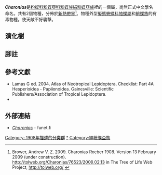 {{NoteTA|G1=Butterfly}}
{{Italic title}}
{{Automatic Taxobox
| taxon = Charonias
| authority = Röber, [1908]
| image = Charoniaseurytele.jpg
| image_caption = [[紅豔彩粉蝶|紅豔彩粉蝶]]<br />''Charonias eurytele''
| type_species = [[紅豔彩粉蝶|紅豔彩粉蝶]]<br />''Euterpe eurytele''
| type_species_authority = Röber, [1909]
| subdivision_ranks = 物種
| subdivision = 
* [[紅豔彩粉蝶|紅豔彩粉蝶]] ''C. eurytele''
* [[瑞娜豔彩粉蝶|瑞娜豔彩粉蝶]] ''C. theano''
| synonyms =
}}

'''''Charonias'''''是[[粉蝶科|粉蝶科]][[粉蝶亞科|粉蝶亞科]][[粉蝶族|粉蝶族]][[絹粉蝶亞族|絹粉蝶亞族]]裡的一個屬，尚無正式中文學名命名。共有2個物種，分佈於[[新熱帶界|新熱帶界]]<ref>Brower, Andrew V. Z. 2009. Charonias Roeber 1908. Version 13 February 2009 (under construction). http://tolweb.org/Charonias/76523/2009.02.13 {{Wayback|url=http://tolweb.org/Charonias/76523/2009.02.13 |date=20160721234305 }} in The Tree of Life Web Project, http://tolweb.org/ {{Wayback|url=http://tolweb.org/ |date=20110515100516 }} {{en}}</ref>。物種外型[[擬態|擬態]][[蛺蝶科|蛺蝶科]][[袖蝶屬|袖蝶屬]]和[[綃蝶族|綃蝶族]]的有毒物種，使天敵不好襲擊。

== 演化樹 ==
{{clade
|label1='''''Charonias'''''
|1={{clade
|1=[[紅豔彩粉蝶|紅豔彩粉蝶]] ''C. eurytele''
|2=[[瑞娜豔彩粉蝶|瑞娜豔彩粉蝶]] ''C. theano''}}}}

== 腳註 ==
{{reflist}}

== 參考文獻 ==
{{Commons category| Charonias}}
* Lamas G ed. 2004. Atlas of Neotropical Lepidoptera. Checklist: Part 4A Hesperioidea - Papiionoidea. Gainesville: Scientific Publishers/Association of Tropical Lepidoptera.
* {{Cite book | author = 寿建新 周尧 李宇飞 | title = 世界蝴蝶分類名錄 | location = 中國 | publisher = 陝西科學技術出版社 | date = 2006-04-01 | ISBN = 9787536936768 | language= zh-hans }}

== 外部連結 ==
* [http://ftp.funet.fi/pub/sci/bio/life/insecta/lepidoptera/ditrysia/papilionoidea/pieridae/pierinae/charonias/ ''Charonias'']{{Wayback|url=http://ftp.funet.fi/pub/sci/bio/life/insecta/lepidoptera/ditrysia/papilionoidea/pieridae/pierinae/charonias/ |date=20160817060654 }} - funet.fi

{{粉蝶亞科|state=expanded}}

{{taxonbar}}
[[Category:_1908年描述的分类群|Category: 1908年描述的分类群]]
[[Category:Charonias|*]]
[[Category:絹粉蝶亞族|Category:絹粉蝶亞族]]